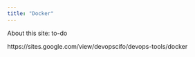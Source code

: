 ```yaml
---
title: "Docker"
---
```


About this site: to-do

https://sites.google.com/view/devopscifo/devops-tools/docker